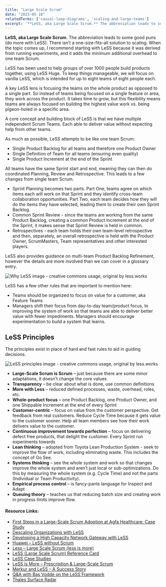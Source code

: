 ```yaml
---
title: "Large Scale Scrum"
date: "2023-05-18"
relatedTerms: ['causal-loop-diagrams', 'scaling-and-large-teams']
excerpt: '**LeSS, aka Large Scale Scrum.** The abbreviation leads to some good puns (do more with'
---
```


**LeSS, aka Large Scale Scrum.** The abbreviation leads to some good puns (do more with LeSS). There isn’t a one-size-fits-all solution to scaling. When the topic comes up, I recommend starting with LeSS because it was derived from running experiments, and it adds the minimum additional overhead to one team Scrum.

LeSS has been used to help groups of over 1000 people build products together, using LeSS Huge. To keep things manageable, we will focus on vanilla LeSS, which is intended for up to eight teams of eight people each.

A key LeSS lens is focusing the teams on the whole product as opposed to a single part. So instead of teams being focused on a single feature or area, they work across the product. It takes time to grow, but this flexibility means teams are always focused on building the highest value work vs. being pigeon-holed in a specific area.

A core concept and building block of LeSS is that we have multiple independent Scrum Teams. Each able to deliver value without expecting help from other teams.

As much as possible, LeSS attempts to be like one team Scrum:

- Single Product Backlog for all teams and therefore one Product Owner
- Single Definition of Team for all teams (ensuring even quality)
- Single Product Increment at the end of the Sprint

All teams have the same Sprint start and end, meaning they can then do coordinated Planning, Review and Retrospective. This leads to a few changes from single team Scrum.

- Sprint Planning becomes two parts. Part One, teams agree on which items each will work on that Sprint and they identify cross-team collaboration opportunities. Part Two, each team decides how they will do the items they have selected, leading them to create their own Sprint Backlog.
- Common Sprint Review - since the teams are working from the same Product Backlog, creating a common Product Increment at the end of the Sprint, it makes sense that Sprint Review is held in common.
- Retrospectives - each team holds their own team-level retrospective and then, separately, an overall retrospective is held with the Product Owner, ScrumMasters, Team representatives and other interested players.

LeSS also provides guidance on multi-team Product Backlog Refinement, however the details are more involved than we can cover in a glossary entry.

![Why LeSS image - creative commons usage, original by less.works ](src/content/glossary/less-large-scale-scrum/images/why-LeSS.png)

LeSS has a few other rules that are important to mention here:

- Teams should be organized to focus on value for a customer, aka Feature Teams
- Managers shift their focus from day-to-day team/product focus, to improving the system of work so that teams are able to deliver better value with fewer impediments. Managers should encourage experimentation to build a system that learns.

## LeSS Principles

The principles exist in place of hard and fast rules to aid in guiding decisions.

![LeSS principles image - creative commons usage, original by less.works ](src/content/glossary/less-large-scale-scrum/images/LeSS-principles.png)

- **Large-Scale Scrum is Scrum** – just because there are some minor adaptations, it doesn’t change the core values
- **Transparency** – be clear about what is done, use common definitions
- **More with Less** – reduced defined processes, waste, overhead, roles, etc.
- **Whole-product focus** – one Product Backlog, one Product Owner, and one Shippable Increment at the end of every Sprint
- **Customer-centric** – focus on value from the customer perspective. Get feedback from real customers. Reduce Cycle Time because it gets value to the customer sooner. Help all team members see how their work delivers value to the customer.
- **Continuous improvement towards perfection** – focus on delivering defect free products, that delight the customer. Every Sprint run experiments towards
- **Lean thinking** – adopted from Toyota Lean Production System - seek to improve the flow of work, including eliminating waste. This includes the concept of Go See.
- **Systems thinking** – see the whole system and work so that changes improve the whole system and aren’t just local or sub-optimizations. Do this by measuring the whole system (e.g. Cycle Time) and not the parts (Individual or Team Productivity).
- **Empirical process control** – is fancy-pants language for Inspect and Adapt
- **Queuing theory** – teaches us that reducing batch size and creating work in progress limits improve flow.

#### Resource Links:

- [First Steps in a Large-Scale Scrum Adoption at Agfa Healthcare: Case Study](https://less.works/case-studies/agfa-healthcare.html)
- [Descaling Organizations with LeSS](https://less.works/blog/2015/05/08/less-scaling-descaling-organizations-with-less)
- [Developing a High Capacity Network Gateway with LeSS](https://www.infoq.com/articles/network-gateway-less)
- [Huawei – LeSS without Scrum](https://less.works/case-studies/huawei)
- [Less – Large Scale Scrum (less is more)](https://less.works/)
- [LeSS (Large Scale Scrum) Reference Card](https://less.works/resources/LeSS-rules-cards.pdf) 
- [LeSS Case Studies](https://less.works/case-studies/index.html)
- [LeSS is More – Prescription & Large-Scale Scrum](https://www.agilecentre.com/less-is-more/)
- [Merkur and LeSS – A Success Story](https://less.works/case-studies/merkur.html)
- [Q&A with Bas Vodde on the LeSS Framework](https://www.infoq.com/articles/less-framework)
- [Thales Surface Radar](https://less.works/case-studies/thales-surface-radar.html)

